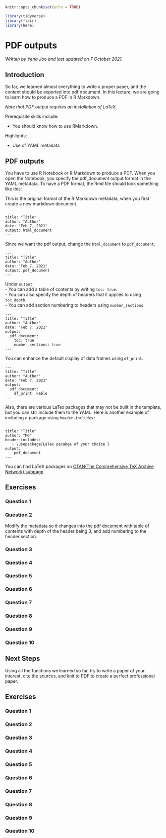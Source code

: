 
```r
knitr::opts_chunk$set(echo = TRUE)

library(tidyverse)
library(flair)
library(here)
```

# PDF outputs

*Written by Yena Joo and last updated on 7 October 2021.*

## Introduction
So far, we learned almost everything to write a proper paper, and the content should be exported into pdf document. In this lecture, we are going to learn how to produce a PDF in R Markdown.   

*Note that PDF output requires an installation of LaTeX.*


Prerequisite skills include:  

- You should know how to use RMarkdown. 

Highlights:  

- Use of YAML metadata

## PDF outputs
You have to use R Notebook or R Markdown to produce a PDF. When you open the Notebook, you specify the pdf_document output format in the YAML metadata. To have a PDF format, the Rmd file should look something like this:  

This is the original format of the R Markdown metadata, when you first create a new markdown document. 
```
---
title: "Title"
author: "Author"
date: "Feb 7, 2021"
output: html_document
---
```

Since we want the pdf output, change the `html_document` to `pdf_document`. 

```
---
title: "Title"
author: "Author"
date: "Feb 7, 2021"
output: pdf_document
---
```

Under `output`:  
- You can add a table of contents by writing `toc: true`.   
- You can also specify the depth of headers that it applies to using `toc_depth`.   
- You can add section numbering to headers using `number_sections`.   

``` 
---
title: "Title"
author: "Author"
date: "Feb 7, 2021"
output:
  pdf_document:
    toc: true
    number_sections: true
---
```


You can enhance the default display of data frames using `df_print`. 

```
---
title: "Title"
author: "Author"
date: "Feb 7, 2021"
output:
  pdf_document:
    df_print: kable
--- 
```

Also, there are various LaTex packages that may not be built in the template, but you can still include them to the YAML. 
Here is another example of including a package using `header-includes:`.  

```
---
title: "Title"
author: "Me"
header-includes:
   - \usepackage{LaTex pacakge of your choice }
output:
    pdf_document
---
```

You can find LaTeX packages on [CTAN(The Comprehensive TeX Archive Network) subpage](https://www.ctan.org/pkg/).  

  
## Exercises

### Question 1

<!-- ```{r q1_pdf, echo=F} -->
<!-- question_checkbox( -->
<!--   "What is the correct command to create table of contents? ", -->
<!--   answer("toc: false", correct = F), -->
<!--   answer("toc: 1", correct = F), -->
<!--   answer("toc_depth: true ", correct = F), -->
<!--   answer("toc: true", correct = T), -->
<!--   answer("toc_depth: 2", correct = F), -->
<!--   allow_retry = T, -->
<!--   random_answer_order = T, -->
<!--   incorrect = "Try again. You got this!" -->
<!-- ) -->
<!-- ``` -->


### Question 2

Modify the metadata so it changes into the pdf document with table of contents with depth of the header being 3, and add numbering to the header section. 

<!-- ```{r q2_pdf, exercise.eval = F, exercise=TRUE, eval = F} -->
<!-- --- -->
<!-- title: "Title" -->
<!-- author: "Author" -->
<!-- date: "Feb 7, 2021" -->
<!-- output: html_document -->
<!-- --- -->
<!-- ``` -->
<!-- ```{r q2_pdf-solution, eval= F} -->
<!-- --- -->
<!-- title: "Title" -->
<!-- author: "Author" -->
<!-- date: "Feb 7, 2021" -->
<!-- output: -->
<!--   pdf_document: -->
<!--     toc: true -->
<!--     toc_depth: 3 -->
<!--     number_sections: true -->
<!-- --- -->
<!-- ``` -->

### Question 3

### Question 4

### Question 5

### Question 6

### Question 7

### Question 8

### Question 9

### Question 10


## Next Steps
Using all the functions we learned so far, try to write a paper of your interest, cite the sources, and knit to PDF to create a perfect professional paper. 


## Exercises

### Question 1

### Question 2

### Question 3

### Question 4

### Question 5

### Question 6

### Question 7

### Question 8

### Question 9

### Question 10
